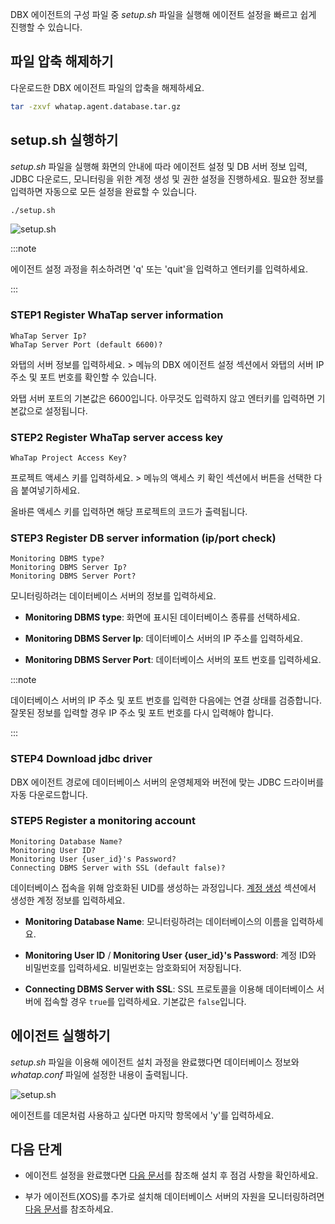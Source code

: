 DBX 에이전트의 구성 파일 중 *setup.sh* 파일을 실행해 에이전트 설정을 빠르고 쉽게 진행할 수 있습니다.

## 파일 압축 해제하기

다운로드한 DBX 에이전트 파일의 압축을 해제하세요.

```bash title="BASH"
tar -zxvf whatap.agent.database.tar.gz
```

## setup.sh 실행하기

*setup.sh* 파일을 실행해 화면의 안내에 따라 에이전트 설정 및 DB 서버 정보 입력, JDBC 다운로드, 모니터링을 위한 계정 생성 및 권한 설정을 진행하세요. 필요한 정보를 입력하면 자동으로 모든 설정을 완료할 수 있습니다.

```bash title="BASH"
./setup.sh
```

![setup.sh](/img/db-install-agent-run-setup.png)

:::note

에이전트 설정 과정을 취소하려면 'q' 또는 'quit'을 입력하고 엔터키를 입력하세요.

:::

### STEP1 Register WhaTap server information

```text title="BASH"
WhaTap Server Ip?
WhaTap Server Port (default 6600)?
```

와탭의 서버 정보를 입력하세요. <Cmdname sid="side_management" className="uitext" /> &gt; <Cmdname sid="side_agentInstall" className="uitext" /> 메뉴의 <UI>DBX 에이전트 설정</UI> 섹션에서 와탭의 서버 IP 주소 및 포트 번호를 확인할 수 있습니다.

와탭 서버 포트의 기본값은 6600입니다. 아무것도 입력하지 않고 엔터키를 입력하면 기본값으로 설정됩니다.

### STEP2 Register WhaTap server access key

```text title="BASH"
WhaTap Project Access Key?
```

프로젝트 액세스 키를 입력하세요.  <Cmdname sid="side_management" className="uitext" /> &gt; <Cmdname sid="side_agentInstall" className="uitext" /> 메뉴의 <UI>액세스 키 확인</UI> 섹션에서 <Cmdname sid="copy" className="uitext" /> 버튼을 선택한 다음 붙여넣기하세요.

올바른 액세스 키를 입력하면 해당 프로젝트의 코드가 출력됩니다.

### STEP3 Register DB server information (ip/port check)

```text title="BASH"
Monitoring DBMS type?
Monitoring DBMS Server Ip?
Monitoring DBMS Server Port?
```

모니터링하려는 데이터베이스 서버의 정보를 입력하세요.

* **Monitoring DBMS type**: 화면에 표시된 데이터베이스 종류를 선택하세요.

* **Monitoring DBMS Server Ip**: 데이터베이스 서버의 IP 주소를 입력하세요.

* **Monitoring DBMS Server Port**: 데이터베이스 서버의 포트 번호를 입력하세요.

:::note

데이터베이스 서버의 IP 주소 및 포트 번호를 입력한 다음에는 연결 상태를 검증합니다. 잘못된 정보를 입력할 경우 IP 주소 및 포트 번호를 다시 입력해야 합니다.

:::

### STEP4 Download jdbc driver

DBX 에이전트 경로에 데이터베이스 서버의 운영체제와 버전에 맞는 JDBC 드라이버를 자동 다운로드합니다.

### STEP5 Register a monitoring account

```text title="BASH"
Monitoring Database Name?
Monitoring User ID?
Monitoring User {user_id}'s Password?
Connecting DBMS Server with SSL (default false)?
```

데이터베이스 접속을 위해 암호화된 UID를 생성하는 과정입니다. [계정 생성](install-agent#uid) 섹션에서 생성한 계정 정보를 입력하세요.

* **Monitoring Database Name**: 모니터링하려는 데이터베이스의 이름을 입력하세요.

* **Monitoring User ID** / **Monitoring User \{user_id}'s Password**: 계정 ID와 비밀번호를 입력하세요. 비밀번호는 암호화되어 저장됩니다.

* **Connecting DBMS Server with SSL**: SSL 프로토콜을 이용해 데이터베이스 서버에 접속할 경우 `true`를 입력하세요. 기본값은 `false`입니다.


## 에이전트 실행하기

*setup.sh* 파일을 이용해 에이전트 설치 과정을 완료했다면 데이터베이스 정보와 *whatap.conf* 파일에 설정한 내용이 출력됩니다.

![setup.sh](/img/db-install-agent-run-setup-complete.png)

에이전트를 데몬처럼 사용하고 싶다면 마지막 항목에서 'y'를 입력하세요.


## 다음 단계

* 에이전트 설정을 완료했다면 [다음 문서](after-install-agent)를 참조해 설치 후 점검 사항을 확인하세요.

* 부가 에이전트(XOS)를 추가로 설치해 데이터베이스 서버의 자원을 모니터링하려면 [다음 문서](install-agent#apply-xos-agent)를 참조하세요.